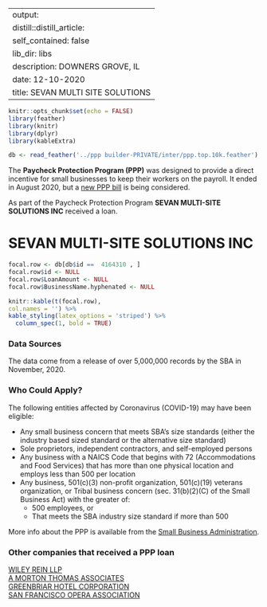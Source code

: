 
---
output:
  distill::distill_article:
    self_contained: false
    lib_dir: libs
description: DOWNERS GROVE, IL 
date: 12-10-2020
title: SEVAN MULTI SITE SOLUTIONS 
---




```r
knitr::opts_chunk$set(echo = FALSE)
library(feather)
library(knitr)
library(dplyr)
library(kableExtra)

db <- read_feather('../ppp builder-PRIVATE/inter/ppp.top.10k.feather')

```



The **Paycheck Protection Program (PPP)** was designed to provide a direct incentive for small businesses to keep their workers on the payroll. It ended in August 2020, but a [new PPP bill](https://thehill.com/policy/finance/529092-bipartisan-support-for-new-ppp-loans-gains-momentum-in-congress) is being considered.

As part of the Paycheck Protection Program **SEVAN MULTI-SITE SOLUTIONS INC** received a loan.


# SEVAN MULTI-SITE SOLUTIONS INC 

```r
focal.row <- db[db$id ==  4164310 , ]
focal.row$id <- NULL
focal.row$LoanAmount <- NULL
focal.row$BusinessName.hyphenated <- NULL

knitr::kable(t(focal.row), 
col.names = '') %>%
kable_styling(latex_options = 'striped') %>%
  column_spec(1, bold = TRUE)


```

### Data Sources

The data come from a release of over 5,000,000 records by the SBA in November, 2020.


### Who Could Apply?

The following entities affected by Coronavirus (COVID-19) may have been eligible:

+ Any small business concern that meets SBA’s size standards (either the industry based sized standard or the alternative size standard)
+ Sole proprietors, independent contractors, and self-employed persons
+ Any business with a NAICS Code that begins with 72 (Accommodations and Food Services) that has more than one physical location and employs less than 500 per location
+ Any business, 501(c)(3) non-profit organization, 501(c)(19) veterans organization, or Tribal business concern (sec. 31(b)(2)(C) of the Small Business Act) with the greater of:
  + 500 employees, or 
  + That meets the SBA industry size standard if more than 500


More info about the PPP is available from the [Small Business Administration](https://www.sba.gov/funding-programs/loans/coronavirus-relief-options/paycheck-protection-program).

 
### Other companies that received a PPP loan 
   
 [WILEY REIN LLP](/Paycheck-Protection-Program/5041229-WILEY-REIN-LLP) <br> [A MORTON THOMAS ASSOCIATES](/Paycheck-Protection-Program/54362-A-MORTON-THOMAS-ASSOCIATES) <br> [GREENBRIAR HOTEL CORPORATION](/Paycheck-Protection-Program/1888973-GREENBRIAR-HOTEL-CORPORATION) <br> [SAN FRANCISCO OPERA ASSOCIATION](/Paycheck-Protection-Program/4078270-SAN-FRANCISCO-OPERA-ASSOCIATION) <br>
